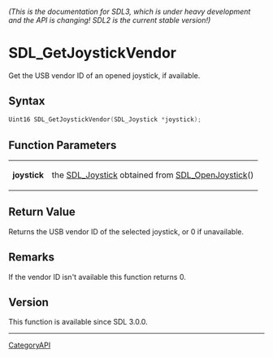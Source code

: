 ====== (This is the documentation for SDL3, which is under heavy development and the API is changing! SDL2 is the current stable version!) ======
= SDL_GetJoystickVendor =

Get the USB vendor ID of an opened joystick, if available.

== Syntax ==

<syntaxhighlight lang='c'>
Uint16 SDL_GetJoystickVendor(SDL_Joystick *joystick);
</syntaxhighlight>

== Function Parameters ==

{|
|'''joystick'''
|the [[SDL_Joystick]] obtained from [[SDL_OpenJoystick]]()
|}

== Return Value ==

Returns the USB vendor ID of the selected joystick, or 0 if unavailable.

== Remarks ==

If the vendor ID isn't available this function returns 0.

== Version ==

This function is available since SDL 3.0.0.

----
[[CategoryAPI]]


